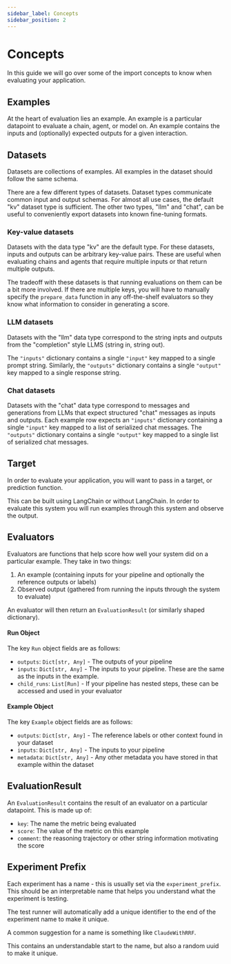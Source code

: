 ```yaml
---
sidebar_label: Concepts
sidebar_position: 2
---
```



# Concepts

In this guide we will go over some of the import concepts to know when evaluating your application.

## Examples

At the heart of evaluation lies an example.
An example is a particular datapoint to evaluate a chain, agent, or model on.
An example contains the inputs and (optionally) expected outputs for a given interaction.

## Datasets

Datasets are collections of examples.
All examples in the dataset should follow the same schema.

There are a few different types of datasets. Dataset types communicate common input and output schemas. For almost all use cases, the default "kv" dataset type is sufficient. The other two types, "llm" and "chat", can be useful to conveniently export datasets into known fine-tuning formats.


### Key-value datasets

Datasets with the data type "kv" are the default type. For these datasets, inputs and outputs can be arbitrary key-value pairs. These are useful when evaluating chains and agents that require multiple inputs or that return multiple outputs.

The tradeoff with these datasets is that running evaluations on them can be a bit more involved. If there are multiple keys, you will have to manually specify the `prepare_data` function in any off-the-shelf evaluators so they know what information to consider in generating a score.

### LLM datasets

Datasets with the "llm" data type correspond to the string inpts and outputs from the "completion" style LLMS (string in, string out).

The `"inputs"` dictionary contains a single `"input"` key mapped to a single prompt string. Similarly, the `"outputs"` dictionary contains a single `"output"` key mapped to a single response string.


### Chat datasets

Datasets with the "chat" data type correspond to messages and generations from LLMs that expect structured "chat" messages as inputs and outputs. Each example row
expects an `"inputs"` dictionary containing a single `"input"` key mapped to a list of serialized chat messages. The `"outputs"` dictionary contains a single `"output"` key mapped to a single list of serialized chat messages.

## Target

In order to evaluate your application, you will want to pass in a target, or prediction function.

This can be built using LangChain or without LangChain.
In order to evaluate this system you will run examples through this system and observe the output.

## Evaluators

Evaluators are functions that help score how well your system did on a particular example.
They take in two things:

1. An example (containing inputs for your pipeline and optionally the reference outputs or labels)
2. Observed output (gathered from running the inputs through the system to evaluate)

An evaluator will then return an `EvaluationResult` (or similarly shaped dictionary).

#### Run Object

The key `Run` object fields are as follows:

- `outputs`: `Dict[str, Any]` - The outputs of your pipeline
- `inputs`: `Dict[str, Any]` - The inputs to your pipeline. These are the same as the inputs in the example.
- `child_runs`: `List[Run]` - If your pipeline has nested steps, these can be accessed and used in your evaluator

#### Example Object

The key `Example` object fields are as follows:
- `outputs`: `Dict[str, Any]` - The reference labels or other context found in your dataset
- `inputs`: `Dict[str, Any]` - The inputs to your pipeline
- `metadata`: `Dict[str, Any]` - Any other metadata you have stored in that example within the dataset

## EvaluationResult

An `EvaluationResult` contains the result of an evaluator on a particular datapoint.
This is made up of:

- `key`: The name the metric being evaluated
- `score`: The value of the metric on this example
- `comment`: the reasoning trajectory or other string information motivating the score


## Experiment Prefix

Each experiment has a name - this is usually set via the `experiment_prefix`. This should be an interpretable name that helps you understand what the experiment is testing.

The test runner will automatically add a unique identifier to the end of the experiment name to make it unique.

A common suggestion for a name is something like `ClaudeWithRRF`.

This contains an understandable start to the name, but also a random uuid to make it unique.

